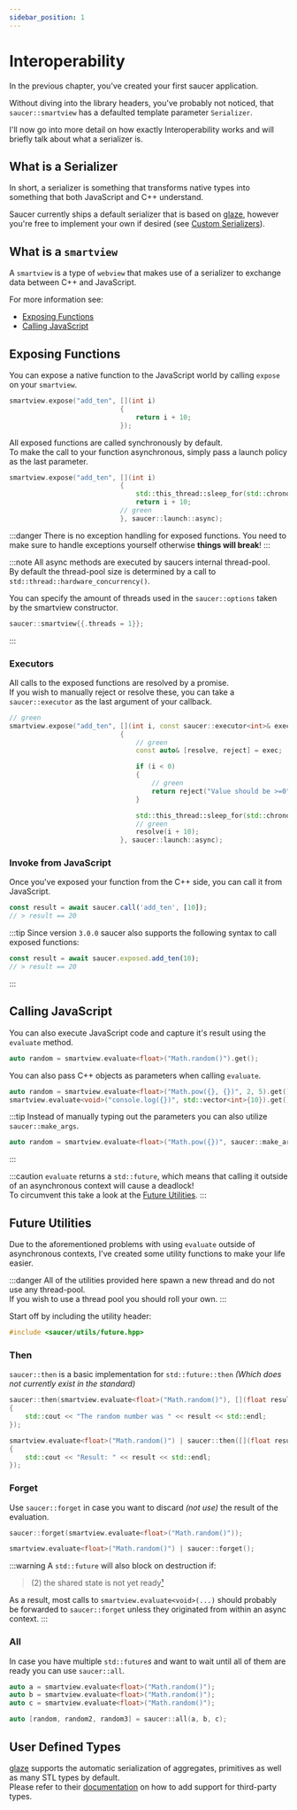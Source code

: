 ```yaml
---
sidebar_position: 1
---
```



# Interoperability

In the previous chapter, you've created your first saucer application.  

Without diving into the library headers, you've probably not noticed, that `saucer::smartview` has a defaulted template parameter `Serializer`.  

I'll now go into more detail on how exactly Interoperability works and will briefly talk about what a serializer is.

## What is a Serializer

In short, a serializer is something that transforms native types into something that both JavaScript and C++ understand.  

Saucer currently ships a default serializer that is based on [glaze](https://github.com/stephenberry/glaze), however you're free to implement your own if desired (see [Custom Serializers](./advanced/Custom%20Serializers)).

## What is a `smartview`

A `smartview` is a type of `webview` that makes use of a serializer to exchange data between C++ and JavaScript.

For more information see:

- [Exposing Functions](#exposing-functions)
- [Calling JavaScript](#calling-javascript)

## Exposing Functions

You can expose a native function to the JavaScript world by calling `expose` on your `smartview`.

```cpp title="Example: Exposing a function"
smartview.expose("add_ten", [](int i)
                            {
                                return i + 10;
                            });

```

All exposed functions are called synchronously by default.  
To make the call to your function asynchronous, simply pass a launch policy as the last parameter.

```cpp title="Example: Exposing a function asynchronously"
smartview.expose("add_ten", [](int i)
                            {
                                std::this_thread::sleep_for(std::chrono::seconds(10));
                                return i + 10;
                            // green
                            }, saucer::launch::async);
```

:::danger
There is no exception handling for exposed functions. You need to make sure to handle exceptions yourself otherwise **things will break**!
:::

:::note
All async methods are executed by saucers internal thread-pool.  
By default the thread-pool size is determined by a call to `std::thread::hardware_concurrency()`.

You can specify the amount of threads used in the `saucer::options` taken by the smartview constructor.

```cpp title="Example: Custom Thread Count"
saucer::smartview{{.threads = 1}};
```
:::

### Executors

All calls to the exposed functions are resolved by a promise.  
If you wish to manually reject or resolve these, you can take a `saucer::executor` as the last argument of your callback.

```cpp title="Example: Exposing a function asynchronously"
// green
smartview.expose("add_ten", [](int i, const saucer::executor<int>& exec)
                            {
                                // green
                                const auto& [resolve, reject] = exec;

                                if (i < 0)
                                {
                                    // green
                                    return reject("Value should be >=0");
                                }

                                std::this_thread::sleep_for(std::chrono::seconds(10));
                                // green
                                resolve(i + 10);
                            }, saucer::launch::async);
```

### Invoke from JavaScript

Once you've exposed your function from the C++ side, you can call it from JavaScript.

```js title="Example: Calling your exposed function from the JavaScript World"
const result = await saucer.call('add_ten', [10]);
// > result == 20
```

:::tip
Since version `3.0.0` saucer also supports the following syntax to call exposed functions:

```js title="Example: Calling your exposed function from the JavaScript World (New)"
const result = await saucer.exposed.add_ten(10);
// > result == 20
```
:::

## Calling JavaScript

You can also execute JavaScript code and capture it's result using the `evaluate` method.

```cpp
auto random = smartview.evaluate<float>("Math.random()").get();
```

You can also pass C++ objects as parameters when calling `evaluate`.

```cpp
auto random = smartview.evaluate<float>("Math.pow({}, {})", 2, 5).get();
smartview.evaluate<void>("console.log({})", std::vector<int>{10}).get();
```

:::tip
Instead of manually typing out the parameters you can also utilize `saucer::make_args`.

```cpp
auto random = smartview.evaluate<float>("Math.pow({})", saucer::make_args(2, 5)).get();
```

:::

:::caution
`evaluate` returns a `std::future`, which means that calling it outside of an asynchronous context will cause a deadlock!  
To circumvent this take a look at the [Future Utilities](#future-utilities).
:::

## Future Utilities

Due to the aforementioned problems with using `evaluate` outside of asynchronous contexts, I've created some utility functions to make your life easier.

:::danger
All of the utilities provided here spawn a new thread and do not use any thread-pool.  
If you wish to use a thread pool you should roll your own.
:::

Start off by including the utility header:

```cpp
#include <saucer/utils/future.hpp>
```

### Then

`saucer::then` is a basic implementation for `std::future::then` _(Which does not currently exist in the standard)_

```cpp title="Example Usage"
saucer::then(smartview.evaluate<float>("Math.random()"), [](float result)
{
    std::cout << "The random number was " << result << std::endl;
});

smartview.evaluate<float>("Math.random()") | saucer::then([](float result)
{
    std::cout << "Result: " << result << std::endl;
});
```

### Forget

Use `saucer::forget` in case you want to discard _(not use)_ the result of the evaluation.

```cpp title="Example Usage"
saucer::forget(smartview.evaluate<float>("Math.random()"));

smartview.evaluate<float>("Math.random()") | saucer::forget();
```

:::warning
A `std::future` will also block on destruction if:

> (2) the shared state is not yet ready[¹](https://en.cppreference.com/w/cpp/thread/future/%7Efuture)

As a result, most calls to `smartview.evaluate<void>(...)` should probably be forwarded to `saucer::forget` unless they originated from within an async context.
:::

### All

In case you have multiple `std::future`_s_ and want to wait until all of them are ready you can use `saucer::all`.

```cpp title="Example Usage"
auto a = smartview.evaluate<float>("Math.random()");
auto b = smartview.evaluate<float>("Math.random()");
auto c = smartview.evaluate<float>("Math.random()");

auto [random, random2, random3] = saucer::all(a, b, c);
```

## User Defined Types

[glaze](https://github.com/stephenberry/glaze) supports the automatic serialization of aggregates, primitives as well as many STL types by default.  
Please refer to their [documentation](https://github.com/stephenberry/glaze#example) on how to add support for third-party types.

